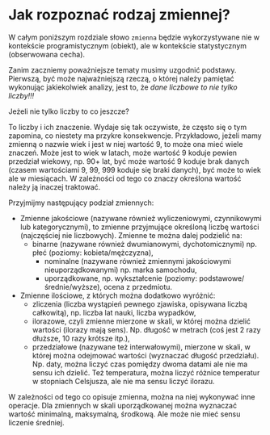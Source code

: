 # Jak rozpoznać rodzaj zmiennej?

W całym poniższym rozdziale słowo `zmienna` będzie wykorzystywane nie w kontekście programistycznym (obiekt), ale w kontekście statystycznym (obserwowana cecha). 

Zanim zaczniemy poważniejsze tematy musimy uzgodnić podstawy. Pierwszą, być może najważniejszą rzeczą, o której należy pamiętać wykonując jakiekolwiek analizy, jest to, że *dane liczbowe to nie tylko liczby!!!*

Jeżeli nie tylko liczby to co jeszcze? 

To liczby i ich znaczenie. Wydaje się tak oczywiste, że często się o tym zapomina, co niestety ma przykre konsekwencje. Przykładowo, jeżeli mamy zmienną o nazwie wiek i jest w niej wartość 9, to może ona mieć wiele znaczeń. Może jest to wiek w latach, może wartość 9 koduje pewien przedział wiekowy, np. 90+ lat, być może wartość 9 koduje brak danych (czasem wartościami 9, 99, 999 koduje się braki danych), być może to wiek ale w miesiącach. W zależności od tego co znaczy określona wartość należy ją inaczej traktować.

Przyjmijmy następujący podział zmiennych:

* Zmienne jakościowe (nazywane również wyliczeniowymi, czynnikowymi lub kategorycznymi), to zmienne przyjmujące określoną liczbę wartości (najczęściej nie liczbowych). Zmienne te można dalej podzielić na: 
  * binarne (nazywane również dwumianowymi, dychotomicznymi) np. płeć (poziomy: kobieta/mężczyzna),
	* nominalne (nazywane również zmiennymi jakościowymi nieuporządkowanymi) np. marka samochodu,
	* uporządkowane, np. wykształcenie (poziomy: podstawowe/średnie/wyższe), ocena z przedmiotu.
* Zmienne ilościowe, z których można dodatkowo wyróżnić:
	* zliczenia (liczba wystąpień pewnego zjawiska, opisywana liczbą całkowitą), np. liczba lat nauki, liczba wypadków,
	* ilorazowe, czyli zmienne mierzone w skali, w której można dzielić wartości (ilorazy mają sens). Np. długość w metrach (coś jest 2 razy dłuższe, 10 razy krótsze itp.),
	* przedziałowe (nazywane też interwałowymi), mierzone w skali, w której można odejmować wartości (wyznaczać długość przedziału). Np. daty, można liczyć czas pomiędzy dwoma datami ale nie ma sensu ich dzielić. Też temperatura, można liczyć różnice temperatur w stopniach Celsjusza, ale nie ma sensu liczyć ilorazu.

W zależności od tego co opisuje zmienna, można na niej wykonywać inne operacje. Dla zmiennych w skali uporządkowanej można wyznaczać wartość minimalną, maksymalną, środkową. Ale może nie mieć sensu liczenie średniej.


